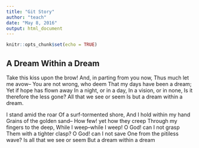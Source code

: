 ---
title: "Git Story"
author: "teach"
date: "May 8, 2016"
output: html_document
---

```{r setup, include=FALSE}
knitr::opts_chunk$set(echo = TRUE)
```

## A Dream Within a Dream

Take this kiss upon the brow!
And, in parting from you now,
Thus much let me avow--
You are not wrong, who deem
That my days have been a dream;
Yet if hope has flown away
In a night, or in a day,
In a vision, or in none,
Is it therefore the less gone?
All that we see or seem
Is but a dream within a dream.

I stand amid the roar
Of a surf-tormented shore,
And I hold within my hand
Grains of the golden sand--
How few! yet how they creep
Through my fingers to the deep,
While I weep--while I weep!
O God! can I not grasp
Them with a tighter clasp?
O God! can I not save
One from the pitiless wave?
Is all that we see or seem
But a dream within a dream